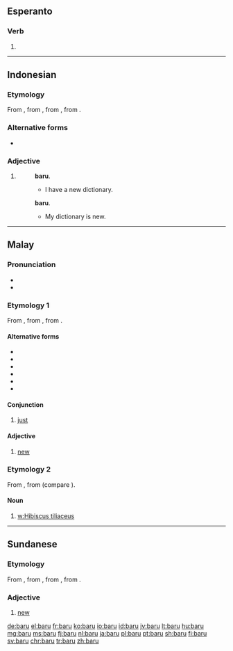 {{also|bāru}}
==Esperanto==

===Verb===
{{head|eo}}

# {{eo-form of|bar|u}}

----

==Indonesian==

===Etymology===
From {{etyl|ms|id}} {{term|baru|lang=ms}}, from {{etyl|poz-mly-pro|id}} {{term/t|poz-mly-pro|*baharu}}, from {{etyl|poz-pro|id}} {{term/t|poz-pro|*(ma-)baqəʀu}}, from {{etyl|map-pro|id}} {{term/t|map-pro|*(ma-)baqəʀuh}}.

===Alternative forms===
* {{l|id|baharu}}

===Adjective===
{{head|id|}}

# {{alternative form of|baharu|lang=id}}
#: {{l|id|saya|Saya}} {{l|id|punya}} {{l|id|kamus}} '''baru'''.
#:* I have a new dictionary.
#: {{l|id|kamus|Kamus}} {{l|id|saya}} {{l|id|adalah}} '''baru'''.
#:* My dictionary is new.

----

==Malay==

===Pronunciation===
* {{IPA|/baru/|lang=ms}}
* {{rhymes|aru|ru|u|lang=ms}}

===Etymology 1===
From {{etyl|poz-mly-pro|ms}} {{term/t|poz-mly-pro|*baharu}}, from {{etyl|poz-pro|ms}} {{term/t|poz-pro|*(ma-)baqəʀu}}, from {{etyl|map-pro|ms}} {{term/t|map-pro|*(ma-)baqəʀuh}}.

====Alternative forms====
* {{l|ms|baharu}}
* {{l|ms|bahru}}
* {{l|ms|bharu}}
* {{l|ms|بهارو|sc=Arab}}
* {{l|ms|بارو|sc=Arab}}
* {{l|ms|بهرو|sc=Arab}}

====Conjunction====
{{head|ms|conjunction}}

# [[just]] {{gloss|recently}}

====Adjective====
{{head|ms||Jawi spelling|بارو}}

# [[new]] {{gloss|recently made or created}}

===Etymology 2===
From {{etyl|poz-mly-pro|ms}} {{term/t|poz-mly-pro|*baru}}, from {{etyl|poz-pro|ms}} {{term/t|poz-pro|*baʀu}} (compare {{etyl|haw|-}} {{term|hau|lang=haw}}).

====Noun====
{{head|ms|noun}}

# [[w:Hibiscus tiliaceus]]

----

==Sundanese==

===Etymology===
From {{etyl|ms|su}} {{term|baharu|lang=ms}}, from {{etyl|poz-mly-pro|su}} {{term/t|poz-mly-pro|*baharu}}, from {{etyl|poz-pro|su}} {{term/t|poz-pro|*(ma-)baqəʀu}}, from {{etyl|map-pro|su}} {{term/t|map-pro|*(ma-)baqəʀuh}}.

===Adjective===
{{head|su|adjective}}

# [[new]] {{gloss|recently made or created}}

[[de:baru]]
[[el:baru]]
[[fr:baru]]
[[ko:baru]]
[[io:baru]]
[[id:baru]]
[[jv:baru]]
[[lt:baru]]
[[hu:baru]]
[[mg:baru]]
[[ms:baru]]
[[fj:baru]]
[[nl:baru]]
[[ja:baru]]
[[pl:baru]]
[[pt:baru]]
[[sh:baru]]
[[fi:baru]]
[[sv:baru]]
[[chr:baru]]
[[tr:baru]]
[[zh:baru]]